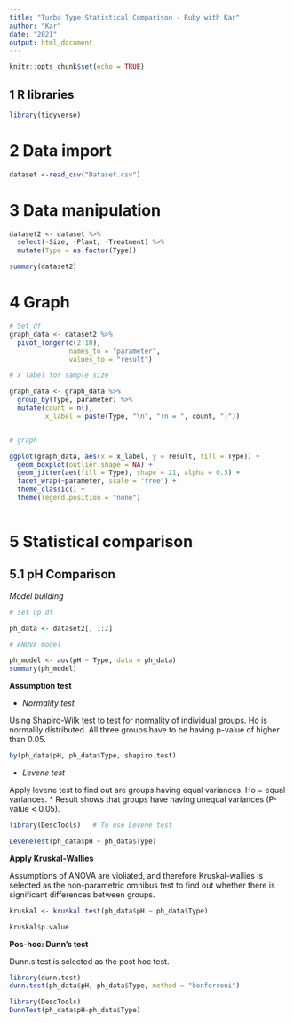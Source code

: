 ```yaml
---
title: "Turba Type Statistical Comparison - Ruby with Kar"
author: "Kar"
date: "2021"
output: html_document
---
```


```r
knitr::opts_chunk$set(echo = TRUE)
```

## 1 R libraries

```r
library(tidyverse)

```

# 2 Data import

```r
dataset <-read_csv("Dataset.csv") 

```

# 3 Data manipulation

```r
dataset2 <- dataset %>% 
  select(-Size, -Plant, -Treatment) %>% 
  mutate(Type = as.factor(Type))

summary(dataset2)

```

# 4 Graph

```r
# Set df
graph_data <- dataset2 %>% 
  pivot_longer(c(2:10), 
               names_to = "parameter",
               values_to = "result")

# x label for sample size

graph_data <- graph_data %>% 
  group_by(Type, parameter) %>% 
  mutate(count = n(),
         x_label = paste(Type, "\n", "(n = ", count, ")")) 


# graph

ggplot(graph_data, aes(x = x_label, y = result, fill = Type)) +
  geom_boxplot(outlier.shape = NA) + 
  geom_jitter(aes(fill = Type), shape = 21, alpha = 0.5) +
  facet_wrap(~parameter, scale = "free") +
  theme_classic() +
  theme(legend.position = "none") 
  

```

# 5 Statistical comparison

## 5.1 pH Comparison

*Model building*

```r
# set up df

ph_data <- dataset2[, 1:2]

# ANOVA model

ph_model <- aov(pH ~ Type, data = ph_data)
summary(ph_model)

```

**Assumption test**

* *Normality test*

Using Shapiro-Wilk test to test for normality of individual groups. Ho is normalily distributed. All three groups have to be having p-value of higher than 0.05.

```r
by(ph_data$pH, ph_data$Type, shapiro.test)

```

* *Levene test*

Apply levene test to find out are groups having equal variances. Ho = equal variances.
* Result shows that groups have having unequal variances (P-value < 0.05). 

```r
library(DescTools)   # To use Levene test

LeveneTest(ph_data$pH ~ ph_data$Type)

```

**Apply Kruskal-Wallies**

Assumptions of ANOVA are violiated, and therefore Kruskal-wallies is selected as the non-parametric omnibus test to find out whether there is significant differences between groups.

```r
kruskal <- kruskal.test(ph_data$pH ~ ph_data$Type)

kruskal$p.value

```
**Pos-hoc: Dunn's test **

Dunn.s test is selected as the post hoc test.

```r
library(dunn.test)
dunn.test(ph_data$pH, ph_data$Type, method = "bonferroni")

```


```r
library(DescTools)
DunnTest(ph_data$pH~ph_data$Type)

```


